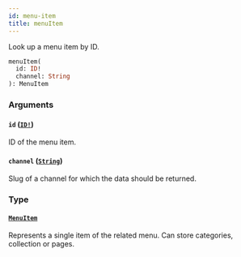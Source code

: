 ```yaml
---
id: menu-item
title: menuItem
---
```


Look up a menu item by ID.

```graphql
menuItem(
  id: ID!
  channel: String
): MenuItem

```

### Arguments

#### `id` ([`ID!`](../../../developer/api-reference/scalars/id))

ID of the menu item.

#### `channel` ([`String`](../../../developer/api-reference/scalars/string))

Slug of a channel for which the data should be returned.

### Type

#### [`MenuItem`](../../../developer/api-reference/objects/menu-item)

Represents a single item of the related menu. Can store categories, collection or pages.
